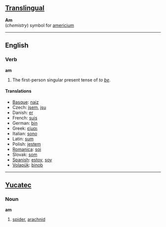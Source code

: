==[[Translingual]]==

'''Am'''<br>(''chemistry'') symbol for [[americium]]

----

==English==

===Verb===
'''am'''

# The first-person singular present tense of ''to [[be]]''.

==== Translations ====
*[[Basque]]: [[naiz]]
*Czech: [[jsem]], [[jsu]]
*Danish: [[er]]
*French: [[suis]]
*German: [[bin]]
*Greek: [[είμαι]]
*Italian: [[sono]]
*Latin: [[sum]]
*Polish: [[jestem]]
*[[Romanica]]: [[soi]]
*Slovak: [[som#Slovak|som]]
*[[Spanish]]: [[estoy]], [[soy]]
*[[Volapük]]: [[binob]]

----

==[[Yucatec]]==

===Noun===
'''am'''

# [[spider]], [[arachnid]]